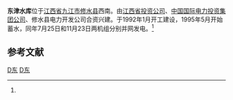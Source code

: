 {{Infobox Reservoir | 
|name                     = 东津水库
|nickname                 = 
|image                    = 
|image_caption            = 
|map                      = 
|map_caption              = 
|code                     = BFH14102122
|class                    = 大（二）型[[水库|水库]]
|location_of_reservoir    = [[江西省|江西省]][[九江市|九江市]][[修水县|修水县]]
|location_of_dam          = 
|inflow                   = [[东津水|东津水]]
|outflow                  = 
|catchment_area           = 1080
|reservoir_area           = 20.50
|mean_depth               = 27.37
|maximum_depth            = 
|flood_level              = 
|normal_water_level       = 190.00
|dead_water_level         = 
|island                   = 
|maximum_storage_capacity = 
|normal_storage_capacity  = 5.610亿
|dead_storage_capacity    = 
|elevation_of_dam         = 
|height_of_dam            = 
|length_of_dam            = 
|width_of_dam             = 
|installed_capacity       = 2×3.2万千瓦
|start                    = 1992年1月
|complete                 = 1995年5月
|cost                     = 4.52亿元
|emigrate                 = 
|latd              = 28
|latm              = 58
|lats              = 57
|latNS             = N
|longd             = 114
|longm             = 19
|longs             = 35
|longEW            = E
|website           = 
|footnotes         = 资料主要来源：<ref>[http://www.jxsl.gov.cn/upload//20090429040716281.doc 江西省重点水库基本情况表.doc]{{dead link|date=2017年11月 |bot=InternetArchiveBot |fix-attempted=yes }}</ref><ref name="公司">[http://www.jjby.cn/Shop/e0/?id=55 江西东津发电有限责任公司]{{dead link|date=2018年5月 |bot=InternetArchiveBot |fix-attempted=yes }}</ref>
}}
'''东津水库'''位于[[江西省|江西省]][[九江市|九江市]][[修水县|修水县]]西南。由[[江西省投资公司|江西省投资公司]]、[[中国国际电力投资集团公司|中国国际电力投资集团公司]]、修水县电力开发公司合资兴建。于1992年1月开工建设，1995年5月开始蓄水，同年7月25日和11月23日两机组分别并网发电。<ref name="公司"/>

== 参考文献 ==
<div class="references-small">
<references />
</div>

{{江西小作品}}
{{Jiangxi Reservoir}}
[[Category:修水县|D东]]
[[Category:九江水库|D东]]